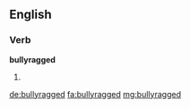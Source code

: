 ==English==

===Verb===
'''bullyragged'''

# {{en-past of|bullyrag}}

[[de:bullyragged]]
[[fa:bullyragged]]
[[mg:bullyragged]]